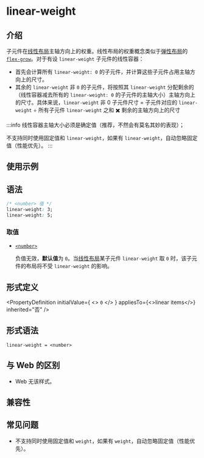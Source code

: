 # linear-weight

## 介绍

子元件在[线性布局](guide/ui/layout/linear-layout.mdx)主轴方向上的权重。线性布局的权重概念类似于[弹性布局](guide/ui/layout/flexible-box-layout.mdx)的 [`flex-grow`](./flex-grow.mdx)。对于有设 `linear-weight` 子元件的线性容器：

- 首先会计算所有 `linear-weight: 0` 的子元件，并计算这些子元件占用主轴方向上的尺寸。
- 其余的 `linear-weight` 非 `0` 的子元件，将按照其 `linear-weight` 分配剩余的（线性容器减去所有的 `linear-weight: 0` 的子元件的主轴大小）主轴方向上的尺寸。具体来说，`linear-weight` 非 0 子元件尺寸 = 子元件对应的 `linear-weight` ÷ 所有子元件 `linear-weight` 之和 ✖️ 剩余的主轴方向上的尺寸

:::info
线性容器主轴大小必须是确定值（推荐，不然会有莫名其妙的表现）；

不支持同时使用固定值和 `linear-weight`，如果有 `linear-weight`，自动忽略固定值（性能优先）。
:::

## 使用示例


<Go
  example="css-api"
  entry="src/linear-weight"
  defaultFile="src/linear-weight/App.tsx"
  img="https://lf-lynx.tiktok-cdns.com/obj/lynx-artifacts-oss-sg/lynx-website/assets/doc/css/linear-weight.png"
  defaultEntryFile="dist/linear-weight.lynx.bundle"
  entry="src/linear-weight"
/>

## 语法

```css
/* <number> 值 */
linear-weight: 3;
linear-weight: 5;
```

### 取值

- [`<number>`](api/css/data-type/number.mdx)

  负值无效，**默认值**为 `0`。当[线性布局](guide/ui/layout/linear-layout.mdx)某子元件 `linear-weight` 取 `0` 时，该子元件的布局将不受 `linear-weight` 的影响。

## 形式定义


<PropertyDefinition
  initialValue={
    <>
      <code>0</code>
    </>
  }
  appliesTo={<>linear items</>}
  inherited="否"
/>

## 形式语法

```
linear-weight = <number>
```

## 与 Web 的区别

- Web 无该样式。

## 兼容性


<LegacyCompatTable metadata="css/properties/linear-weight" />

## 常见问题

- 不支持同时使用固定值和 `weight`，如果有 `weight`，自动忽略固定值（性能优先）。

